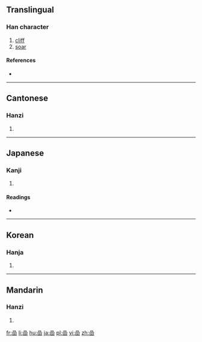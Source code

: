 ==Translingual==

===Han character===
{{Han char|rn=46|rad=山|as=09|sn=12|four=60772|canj=口口口山 (RRRU), X口口口山 (XRRRU)|ids=⿱品山}}

# [[cliff]]
# [[soar]]

====References====
* {{Han ref|kx=0316.290|dkj=08294|dj=0617.080|hdz=10787.020|uh=5D52|ud=23890|bh=D8E5|bd=55525}}

----

==Cantonese==

===Hanzi===
{{yue-hanzi|jyut=ngaam4|y=ngaam4}}

# {{defn|lang=yue|sort=山09}}

----

==Japanese==

===Kanji===
{{ja-kanji|grade=|rs=山09}}

# {{defn|lang=ja|sort=山09}}

====Readings====
* {{ja-readings|on=[[がん]] (gan)|kun=[[いわ]] (iwa), [[そびえる]] (sobieru)}}

----

==Korean==

===Hanja===
{{ko-hanja|hangeul=암|rv=am|mr=am}}

# {{defn|lang=ko|sort=山09}}

----

==Mandarin==

===Hanzi===
{{cmn-hanzi|pin=[[yán]] ([[yan2]]), [[wèi]] ([[wei4]])|wg=yen<sup>2</sup>, wei<sup>4</sup>}}

# {{defn|lang=cmn|sort=山09}}

[[fr:嵒]]
[[li:嵒]]
[[hu:嵒]]
[[ja:嵒]]
[[pl:嵒]]
[[vi:嵒]]
[[zh:嵒]]